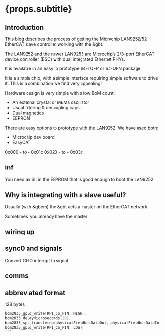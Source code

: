 

# {props.subtitle}

## Introduction
<PageTag tags={props.tags}/>
<ReadingTime time="7"/>
<TitleImage image={lan9252} alt="LAN9252"/>

This blog describes the process of getting the Microchip LAN9252/52 EtherCAT slave controller working with the &gbt.

The LAN9252 and the newer LAN9253 are Microchip’s 2/3-port EtherCAT device controller (ESC) with dual integrated Ethernet PHYs.

It is available in an easy to prototype 64-TQFP or 64-QFN package.

It is a simple chip, with a simple interface requiring simple software to drive it. This is a combination we find very appealing!

Hardware design is very simple with a low BoM count:

* An external crystal or MEMs oscillator
* Usual filtering & decoupling caps.
* Dual magnetics
* EEPROM

There are easy options to prototype with the LAN9252. We have used both:
* Microchip dev board
* EasyCAT

0x000 - to - 0x01c
0x020 - to - 0x03c

## inf

You need an SII in the EEPROM that is good enough to boot the LAN9252



## Why is integrating with a slave useful?

Usually (with &gbem) the &gbt acts a master on the EtherCAT network.

Sometimes, you already have the master


## wiring up



## sync0 and signals

Convert GPIO interupt to signal


## comms

## abbreviated format
128 bytes


````c
bcm2835_gpio_write(RPI_CS_PIN, HIGH);
bcm2835_delayMicroseconds(20);
bcm2835_spi_transfernb(physicalFieldbusDataOut, physicalFieldbusDataIn, 200);
bcm2835_gpio_write(RPI_CS_PIN, LOW);
```

